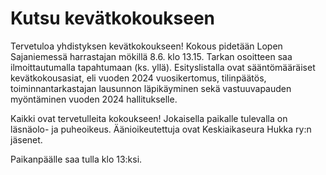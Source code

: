 # Kutsu kevätkokoukseen

Tervetuloa yhdistyksen kevätkokoukseen! Kokous pidetään Lopen Sajaniemessä harrastajan mökillä 8.6. klo 13.15.
Tarkan osoitteen saa ilmoittautumalla tapahtumaan (ks. yllä). Esityslistalla ovat sääntömääräiset kevätkokousasiat,
eli vuoden 2024 vuosikertomus, tilinpäätös, toiminnantarkastajan lausunnon läpikäyminen sekä vastuuvapauden myöntäminen vuoden 
2024 hallitukselle.

Kaikki ovat tervetulleita kokoukseen! Jokaisella paikalle tulevalla on läsnäolo- ja puheoikeus. Äänioikeutettuja ovat
Keskiaikaseura Hukka ry:n jäsenet.

Paikanpäälle saa tulla klo 13:ksi.